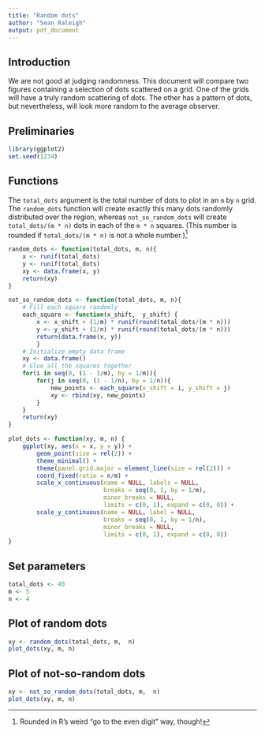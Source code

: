 ```yaml
---
title: "Random dots"
author: "Sean Raleigh"
output: pdf_document
---
```


## Introduction

We are not good at judging randomness. This document will compare two figures containing a selection of dots scattered on a grid. One of the grids will have a truly random scattering of dots. The other has a pattern of dots, but nevertheless, will look more random to the average observer.


## Preliminaries

```r
library(ggplot2)
set.seed(1234)
```


## Functions

The `total_dots` argument is the total number of dots to plot in an `m` by `n` grid. The `random_dots` function will create exactly this many dots randomly distributed over the region, whereas `not_so_random_dots` will create `total_dots/(m * n)` dots in each of the `m * n` squares. (This number is rounded if `total_dots/(m * n)` is not a whole number.)^[Rounded in R's weird "go to the even digit" way, though!]

```r
random_dots <- function(total_dots, m, n){
    x <- runif(total_dots)
    y <- runif(total_dots)
    xy <- data.frame(x, y)
    return(xy)
}

not_so_random_dots <- function(total_dots, m, n){
    # Fill each square randomly
    each_square <- function(x_shift,  y_shift) {
        x <- x_shift + (1/m) * runif(round(total_dots/(m * n)))
        y <- y_shift + (1/n) * runif(round(total_dots/(m * n)))
        return(data.frame(x, y))
        }
    # Initialize empty data frame
    xy <- data.frame()
    # Glue all the squares together
    for(i in seq(0, (1 - 1/m), by = 1/m)){
        for(j in seq(0, (1 - 1/n), by = 1/n)){
            new_points <- each_square(x_shift = i, y_shift = j)
            xy <- rbind(xy, new_points)
        }
    }
    return(xy)
}

plot_dots <- function(xy, m, n) {
    ggplot(xy, aes(x = x, y = y)) +
        geom_point(size = rel(2)) +
        theme_minimal() +
        theme(panel.grid.major = element_line(size = rel(2))) +
        coord_fixed(ratio = n/m) +
        scale_x_continuous(name = NULL, labels = NULL,
                           breaks = seq(0, 1, by = 1/m),
                           minor_breaks = NULL,
                           limits = c(0, 1), expand = c(0, 0)) +
        scale_y_continuous(name = NULL, label = NULL,
                           breaks = seq(0, 1, by = 1/n),
                           minor_breaks = NULL,
                           limits = c(0, 1), expand = c(0, 0))
}
```


## Set parameters

```r
total_dots <- 40
m <- 5
n <- 4
```


## Plot of random dots

```r
xy <- random_dots(total_dots, m,  n)
plot_dots(xy, m, n)
```


## Plot of not-so-random dots

```r
xy <- not_so_random_dots(total_dots, m,  n)
plot_dots(xy, m, n)
```
